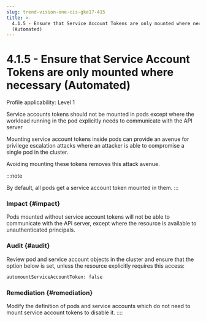 ```yaml
---
slug: trend-vision-one-cis-gke17-415
title: >-
  4.1.5 - Ensure that Service Account Tokens are only mounted where necessary
  (Automated)
---
```

# 4.1.5 - Ensure that Service Account Tokens are only mounted where necessary (Automated)

Profile applicability: Level 1

Service accounts tokens should not be mounted in pods except where the workload running in the pod explicitly needs to communicate with the API server

Mounting service account tokens inside pods can provide an avenue for privilege escalation attacks where an attacker is able to compromise a single pod in the cluster.

Avoiding mounting these tokens removes this attack avenue.

:::note

By default, all pods get a service account token mounted in them.
:::

### Impact {#impact}

Pods mounted without service account tokens will not be able to communicate with the API server, except where the resource is available to unauthenticated principals.

### Audit {#audit}

Review pod and service account objects in the cluster and ensure that the option below is set, unless the resource explicitly requires this access:

```bash
automountServiceAccountToken: false
```

### Remediation {#remediation}

Modify the definition of pods and service accounts which do not need to mount service account tokens to disable it.
::::
